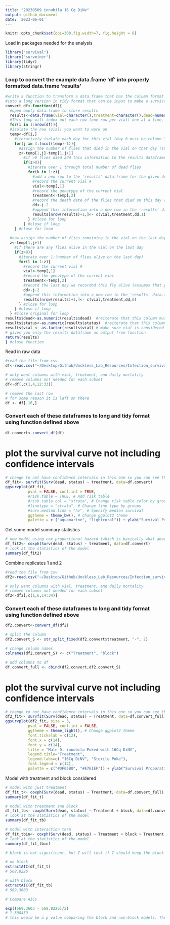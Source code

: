 ```yaml
---
title: "20230509 innubila 16 Cq DiNv"
output: github_document
date: '2023-06-01'
---
```


```r
knitr::opts_chunk$set(dpi=300,fig.width=7, fig.height = 8)
```

Load in packages needed for the analysis

```r
library("survival")
library("survminer")
library(tidyr)
library(stringr)
```


### Loop to convert the example data.frame 'df' into properly formatted data.frame 'results'
```r
#write a function to transform a data.frame that has the column format 'vial | treatment | D0 | D1 | D2...', with one row for each vial
#into a long version in tidy format that can be input to make a survivorship curve
convert_df<-function(df){
  #open empty data.frame to store results
  results<-data.frame(vial=character(),treatment=character(),dead=numeric(),status=numeric())
  #This loop will index out each row (one row per vial) one at a time, transform it into long format (one row per fly), and add the information to the empty data.frame called results
  for(i in 1:nrow(df)){
  #isolate the row (vial) you want to work on
  temp<-df[i,]
    #iteratively isolate each day for this vial (day 0 must be column 3, day 1 column 4, etc.). Loop stops the column before the last day
    for(j in 3:(ncol(temp)-1)){
      #assign the number of flies that died in the vial on that day (starting with day 1) to the variable 'z'
      z<-temp[1,j]-temp[1,j+1]
        #if >0 flies died add this information to the results dataframe
        if(z>0){
          #iterate over 1 through total number of dead flies
          for(k in 1:z){
            #add a new row to the 'results' data.frame for the given dead fly, specifying vial #, treatment, day died, and
            #record the current vial #
            vial<-temp[,1]
            #record the genotype of the current vial
            treatment<-temp[,2]
            #record the death date of the flies that died on this day (assumes that your input DF starts with day 0 in column 3)
            dd<-j-2
            #append this information into a new row in the 'results' data.frame, and add a '1' in the 4th column to indicate mortality
            results[nrow(results)+1,]<- c(vial,treatment,dd,1)
          } #close for loop
        } #close if loop
    } #close for loop
  
  #now assign the number of flies remaining in the vial on the last day (value in the last column of the row) to the variable 'z'
  z<-temp[1,j+1]
    #if there are any flies alive in the vial on the last day
    if(z>0){
      #iterate over 1:(number of flies alive on the last day)
      for(l in 1:z){
        #record the current vial #
        vial<-temp[,1]
        #record the genotype of the current vial
        treatment<-temp[,2]
        #record the last day we recorded this fly alive (assumes that your input DF starts with day 0 in column 3)
        dd<-j-2
        #append this information into a new row in the 'results' data.frame, and add a '0' in the 4th column to indicate that the fly made it to the end of the experiment
        results[nrow(results)+1,]<- c(vial,treatment,dd,0)
      } #close for loop
    } #close if loop
  } #close original for loop
results$dead<-as.numeric(results$dead)  #reiterate that this column must be class numeric
results$status<-as.numeric(results$status)  #reiterate that this column must be class numeric
results$vial <- as.factor(results$vial) # make sure vial is considered a factor
# gives you only the results dataframe as output from function 
return(results) 
} #close function
```


Read in raw data
```r
#read the file from csv
df<-read.csv("~/Desktop/Github/Unckless_Lab_Resources/Infection_survival_analyses/20230509-inn-16Cq/20230509-16Cq-innubila-infection-2.csv")

# only want columns with vial, treatment, and daily mortality
# remove columns not needed for each subset
df<-df[,c(1,4,12:33)]

# remove the last row
# for some reason it is left on there
df <- df[-16,]
```

### Convert each of these dataframes to long and tidy format using function defined above
```r
df.convert<-convert_df(df)
```


# plot the survival curve not including confidence intervals

```r
# change to not have confidence intervals in this one so you can see them 
df_fit<- survfit(Surv(dead, status) ~ treatment, data=df.convert)
ggsurvplot(df_fit,
          pval = FALSE, conf.int = TRUE,
          #risk.table = TRUE, # Add risk table
          #risk.table.col = "strata", # Change risk table color by groups
          #linetype = "strata", # Change line type by groups
          #surv.median.line = "hv", # Specify median survival
          ggtheme = theme_bw(), # Change ggplot2 theme
          palette = c ("aquamarine", "lightcoral")) + ylab("Survival Proporation") + xlab("Days post infection")
```

Get some model summary statistics 
```r
# new model using cox proportional hazard (which is basically what above is doing)
df_fit2<- coxph(Surv(dead, status) ~ treatment, data=df.convert)
# look at the statistics of the model
summary(df_fit2)
```

Combine replicates 1 and 2 

```r
#read the file from csv
df2<-read.csv("~/Desktop/Github/Unckless_Lab_Resources/Infection_survival_analyses/20230509-inn-16Cq/combined-poked-16Cq-infections.csv")

# only want columns with vial, treatment, and daily mortality
# remove columns not needed for each subset
df2<-df2[,c(1,6,14:34)]

```

### Convert each of these dataframes to long and tidy format using function defined above
```r
df2.convert<-convert_df(df2)

# split the column 
df2.convert_S <- str_split_fixed(df2.convert$treatment, "-", 2)

# change column names
colnames(df2.convert_S) <- c("Treatment", "block")

# add columns to df 
df.convert_full <- cbind(df2.convert,df2.convert_S)


```

# plot the survival curve not including confidence intervals

```r
# change to not have confidence intervals in this one so you can see them 
df2_fit<- survfit(Surv(dead, status) ~ Treatment, data=df.convert_full)
ggsurvplot(df2_fit, size = 3,
          pval = FALSE, conf.int = FALSE,
          ggtheme = theme_light(), # Change ggplot2 theme
          font.tickslab = c(12),
          font.x = c(14),
          font.y = c(14),
          title = "Male D. innubila Poked with 16Cq DiNV",
          legend.title="Treatment",
          legend.labs=c( "16Cq DiNV", "Sterile Poke"),
          font.legend = c(12),
          palette = c("#DF65B0", "#E7E1EF")) + ylab("Survival Proporation") + xlab("Days post infection") 
```

Model with treatment and block considered 

```r
# model with just treatment
df_fit_t<- coxph(Surv(dead, status) ~ Treatment, data=df.convert_full)
summary(df_fit_t)

# model with treatment and block 
df_fit_tb<- coxph(Surv(dead, status) ~ Treatment + block, data=df.convert_full)
# look at the statistics of the model
summary(df_fit_tb)

# model with interaction term 
df_fit_tbin<- coxph(Surv(dead, status) ~ Treatment + block + Treatment * block, data=df.convert_full)
# look at the statistics of the model
summary(df_fit_tbin)

# block is not significant, but I will test if I should keep the block in there 

# no block
extractAIC(df_fit_t)
# 568.8226

# with block 
extractAIC(df_fit_tb)
# 569.3603 

# Compare AICs

exp((569.3603 - 568.8226)/2)
# 1.308459
# this would be a p value comparing the block and non-block models. There is no significant difference between the two AICs, so either one is a good fit 
```






